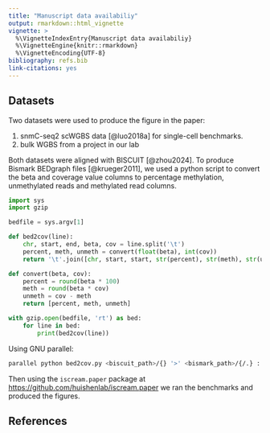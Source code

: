 ```yaml
---
title: "Manuscript data availabiliy"
output: rmarkdown::html_vignette
vignette: >
  %\VignetteIndexEntry{Manuscript data availabiliy}
  %\VignetteEngine{knitr::rmarkdown}
  %\VignetteEncoding{UTF-8}
bibliography: refs.bib
link-citations: yes
---
```


## Datasets

Two datasets were used to produce the figure in the paper:

1. snmC-seq2 scWGBS data [@luo2018a] for single-cell benchmarks.
2. bulk WGBS from a project in our lab

Both datasets were aligned with BISCUIT [@zhou2024]. To produce Bismark BEDgraph
files [@krueger2011], we used a python script to convert the beta and coverage
value columns to percentage methylation, unmethylated reads and methylated read
columns.

```py
import sys
import gzip

bedfile = sys.argv[1]

def bed2cov(line):
    chr, start, end, beta, cov = line.split('\t')
    percent, meth, unmeth = convert(float(beta), int(cov))
    return '\t'.join([chr, start, start, str(percent), str(meth), str(unmeth)])

def convert(beta, cov):
    percent = round(beta * 100)
    meth = round(beta * cov)
    unmeth = cov - meth
    return [percent, meth, unmeth]

with gzip.open(bedfile, 'rt') as bed:
    for line in bed:
        print(bed2cov(line))
```

Using GNU parallel:

```sh
parallel python bed2cov.py <biscuit_path>/{} '>' <bismark_path>/{/.} ::: biscuit_path/*.bed.gz
```

Then using the `iscream.paper` package at
<https://github.com/huishenlab/iscream.paper> we ran the benchmarks and produced
the figures.

## References
